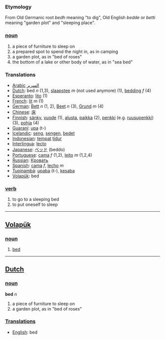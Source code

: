 === Etymology ===
From Old Germanic root ''bedh'' meaning "to dig", Old English ''bedde'' or ''betti'' meaning "garden plot" and "sleeping place".

=== [[noun]] ===
#a piece of furniture to sleep on
#a prepared spot to spend the night in, as in camping
#a garden plot, as in "bed of roses"
#the bottom of a lake or other body of water, as in "sea bed"

=== Translations ===
*[[Arabic]] [[السرير]]
*[[Dutch]]: bed ''n'' (1,3), [[slaapstee]] ''m'' (not used anymore) (1), [[bedding]] ''f'' (4)
*[[Esperanto]]: [[lito]] (1)
*[[French]]: [[lit]] ''m'' (1)
*[[German]]: [[Bett]] ''n'' (1, 2), [[Beet]] ''n'' (3), [[Grund]] ''m'' (4)
*[[Chinese]]: [[床]]
*[[Finnish]]: [[sänky]], [[vuode]] (1), [[alusta]], [[paikka]] (2), [[penkki]] (e.g. [[ruusupenkki]]) (3), [[pohja]] (4)
*[[Guaraní]]: [[upa]] (t-)
*[[Icelandic]]: [[seng]], [[sengen]], [[bedet]] 
*[[Indonesian]]: [[tempat]] [[tidur]]
*[[Interlingua]]: [[lecto]]
*[[Japanese]]: [[ベッド]] (beddo)
*[[Portuguese]]: [[cama]] ''f'' (1,2), [[leito]] ''m'' (1,2,4)
*[[Russian]]: [[Кровать]]
*[[Spanish]]: [[cama]] ''f'', [[lecho]] ''m''
*[[Tupinambá]]: [[upaba]] (t-), [[kesaba]]
*[[Volapük]]: bed

=== [[verb]] ===
#to go to a sleeping bed
#to put oneself to sleep



----

== [[Volapük]] ==
===  [[noun]] === 
# [[bed]]

----

== [[Dutch]] ==
=== [[noun]] ===
'''bed''' ''n''

#a piece of furniture to sleep on
#a garden plot, as in "bed of roses"

===[[Translation]]s===
*[[English]]: bed